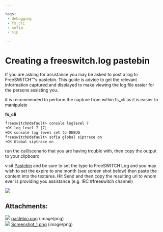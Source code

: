 ```yaml
---

tags:
 - debugging
 - fs_cli
 - sofia
 - sip

---
```


# Creating a freeswitch.log pastebin 

 

If you are asking for assistance you may be asked to post a log to FreeSWITCH™'s pastebin. This guide is advice to get the relevant information captured and displayed to make viewing the log file easier for the persons assisting you.

it is recommended to perform the capture from within fs\_cli as it is easier to manipulate

**fs\_cli**

```xml
freeswitch@default> console loglevel 7
+OK log level 7 [7]
+OK console log level set to DEBUG
freeswitch@default> sofia global siptrace on
+OK Global siptrace on
```

run the call/scenario that you are having trouble with, then copy the output to your clipboard

visit [Pastebin](http://pastebin.freeswitch.org) and be sure to set the type to FreeSWITCH Log and you may wish to set the expire to one month (see screen shot below) then paste the content into the textarea. Hit Send and then copy the resulting url to whom ever is providing you assistance (e.g. IRC #freeswitch channel)

![](/attachments/10682686/10682880.png)

## Attachments:

![](/images/icons/bullet_blue.gif) [pastebin.png](/attachments/10682686/10682685.png) (image/png)  
![](/images/icons/bullet_blue.gif) [Screenshot\_1.png](/attachments/10682686/10682880.png) (image/png)  


